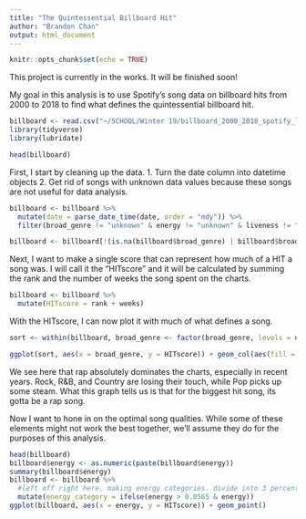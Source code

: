 ---
title: "The Quintessential Billboard Hit"
author: "Brandon Chan"
output: html_document
---

```{r setup, include=FALSE}
knitr::opts_chunk$set(echo = TRUE)
```

This project is currently in the works. It will be finished soon!

My goal in this analysis is to use Spotify's song data on billboard hits from 2000 to 2018 to find what defines the quintessential billboard hit.

```{r read}
billboard <- read.csv("~/SCHOOL/Winter 19/billboard_2000_2018_spotify_lyrics.csv", comment.char="#")
library(tidyverse)
library(lubridate)
```

```{r}
head(billboard)
```

First, I start by cleaning up the data.
  1. Turn the date column into datetime objects
  2. Get rid of songs with unknown data values because these songs are not useful for data analysis.
```{r cleanup}
billboard <- billboard %>% 
  mutate(date = parse_date_time(date, order = "mdy")) %>% 
  filter(broad_genre != "unknown" & energy != "unknown" & liveness != "unknown" & tempo != "unknown" & speechiness != "unknown" & acousticness != "unknown" & instrumentalness != "unknown" & danceability != "unknown" & loudness != "unknown" & valence != "unknown") 

billboard <- billboard[!(is.na(billboard$broad_genre) | billboard$broad_genre==""), ]
```

Next, I want to make a single score that can represent how much of a HIT a song was. I will call it the "HITscore" and it will be calculated by summing the rank and the number of weeks the song spent on the charts.
```{r HITscore}
billboard <- billboard %>%
  mutate(HITscore = rank + weeks)
```

With the HITscore, I can now plot it with much of what defines a song.
```{r data analysis}
sort <- within(billboard, broad_genre <- factor(broad_genre, levels = names(sort(table(broad_genre), decreasing = TRUE))))

ggplot(sort, aes(x = broad_genre, y = HITscore)) + geom_col(aes(fill = year)) + xlab("HIT score") + ylab("Genre") + ggtitle("Biggest HIT Genre")
```
We see here that rap absolutely dominates the charts, especially in recent years. Rock, R&B, and Country are losing their touch, while Pop picks up some steam. What this graph tells us is that for the biggest hit song, its gotta be a rap song.

Now I want to hone in on the optimal song qualities. While some of these elements might not work the best together, we'll assume they do for the purposes of this analysis.
```{r}
head(billboard)
billboard$energy <- as.numeric(paste(billboard$energy))
summary(billboard$energy)
billboard <- billboard %>% 
  #left off right here. making energy categories. divide into 3 percentile categories.
  mutate(energy_category = ifelse(energy > 0.0565 & energy))
ggplot(billboard, aes(x = energy, y = HITscore)) + geom_point()
```

